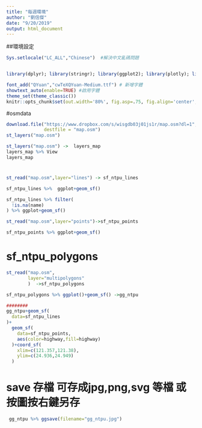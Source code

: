 ```yaml
---
title: "每週環境"
author: "劉信傑"
date: "9/20/2019"
output: html_document
---
```


##環境設定
```r
Sys.setlocale("LC_ALL","Chinese")  #解決中文亂碼問題


library(dplyr); library(stringr); library(ggplot2); library(plotly); library(lubridate); library(readr); library(tidyr); library(showtext);library(magrittr)

font_add("QYuan","cwTeXQYuan-Medium.ttf") # 新增字體
showtext_auto(enable=TRUE) #啟用字體
theme_set(theme_classic())
knitr::opts_chunk$set(out.width='80%', fig.asp=.75, fig.align='center', fig.showtext=T)


```

#osmdata
```r
download.file("https://www.dropbox.com/s/wisgdb03j01js1r/map.osm?dl=1",
              destfile = "map.osm")
st_layers("map.osm")

st_layers("map.osm") ->  layers_map 
layers_map %>% View
layers_map

```


#
```r
st_read("map.osm",layer="lines") -> sf_ntpu_lines

sf_ntpu_lines %>%  ggplot+geom_sf()

sf_ntpu_lines %>% filter(
  !is.na(name)
) %>% ggplot+geom_sf()

st_read("map.osm",layer="points")->sf_ntpu_points

sf_ntpu_points %>% ggplot+geom_sf()

```


# sf_ntpu_polygons
```r
st_read("map.osm",
        layer="multipolygons"
        )  ->sf_ntpu_polygons

sf_ntpu_polygons %>% ggplot()+geom_sf() ->gg_ntpu

########
gg_ntpu+geom_sf(
  data=sf_ntpu_lines
)+
  geom_sf(
    data=sf_ntpu_points,
    aes(color=highway,fill=highway)
  )+coord_sf(
    xlim=c(121.357,121.38),
    ylim=c(24.936,24.949)
  )


```

# save   存檔  可存成jpg,png,svg  等檔     或按圖按右鍵另存
```r
 gg_ntpu %>% ggsave(filename="gg_ntpu.jpg")
```










